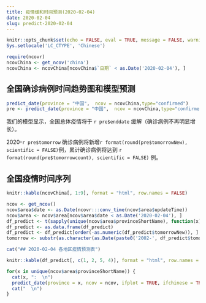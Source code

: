 ```yaml
---
title: 疫情缓和时间预测(2020-02-04)
date: 2020-02-04
slug: predict-2020-02-04
---
```


```r
knitr::opts_chunk$set(echo = FALSE, eval = TRUE, message = FALSE, warning = FALSE, error = FALSE)
Sys.setlocale('LC_CTYPE', 'Chinese')
```

```r
require(ncovr)
ncovChina <- get_ncov('china') 
ncovChina <- ncovChina[ncovChina$`日期` < as.Date('2020-02-04'), ]
```

## 全国确诊病例时间趋势图和模型预测

```r
predict_date(province = "中国",  ncov = ncovChina,type="confirmed")
pre <- predict_date(province = "中国",  ncov = ncovChina,type="confirmed", ifplot = FALSE)
```


我们的模型显示，全国总体疫情将于 `r pre$enddate` 缓解（确诊病例不再明显增长）。

2020-`r pre$tomorrow` 确诊病例将新增`r format(round(pre$tomorrowNew), scientific = FALSE)`例，累计确诊病例将达到 `r format(round(pre$tomorrowcount), scientific = FALSE)` 例。

## 全国疫情时间序列

```r
knitr::kable(ncovChina[, 1:9], format = "html", row.names = FALSE)
```


```r
ncov <- get_ncov()
ncov$area$date <- as.Date(ncovr:::conv_time(ncov$area$updateTime))
ncov$area <- ncov$area[ncov$area$date < as.Date('2020-02-04'), ]
df_predict <- t(sapply(unique(ncov$area$provinceShortName), function(x) predict_date(province = x, ncov = ncov, ifplot = FALSE)))
df_predict <- as.data.frame(df_predict)
df_predict <- df_predict[order(-as.numeric(df_predict$tomorrowNew)), ]
tomorrow <- substr(as.character(as.Date(paste0('2002-', df_predict$tomorrow[1]))-1), 6,  10)
```

```r
cat("## 2020-02-04 各地区疫情预测表")
```

```r
knitr::kable(df_predict[, c(1, 2, 5, 4)], format = "html", row.names = FALSE, col.names = c("地区", "疫情缓解日期", paste0(tomorrow, "新增确诊人数预测"), paste0(tomorrow, "累计确诊人数预测")))
```

```r
for(x in unique(ncov$area$provinceShortName)) {
  cat(x, ":  \n")
  predict_date(province = x, ncov = ncov, ifplot = TRUE, ifchinese = TRUE)
  cat("  \n")
}
```
